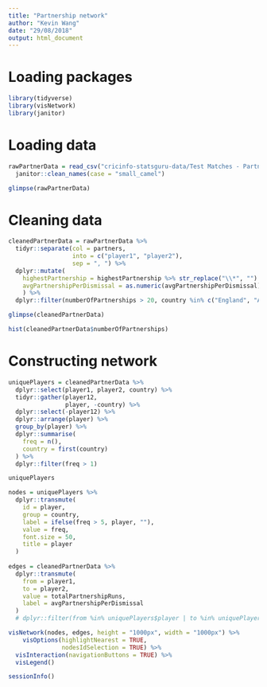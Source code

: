 ```yaml
---
title: "Partnership network"
author: "Kevin Wang"
date: "29/08/2018"
output: html_document
---
```


# Loading packages
```r
library(tidyverse)
library(visNetwork)
library(janitor)
```

# Loading data
```r
rawPartnerData = read_csv("cricinfo-statsguru-data/Test Matches - Partnerships.csv") %>% 
  janitor::clean_names(case = "small_camel")

glimpse(rawPartnerData)

```

# Cleaning data
```r
cleanedPartnerData = rawPartnerData %>% 
  tidyr::separate(col = partners, 
                  into = c("player1", "player2"), 
                  sep = ", ") %>% 
  dplyr::mutate(
    highestPartnership = highestPartnership %>% str_replace("\\*", "") %>% as.integer,
    avgPartnershipPerDismissal = as.numeric(avgPartnershipPerDismissal)
    ) %>% 
  dplyr::filter(numberOfPartnerships > 20, country %in% c("England", "Australia"))

glimpse(cleanedPartnerData)

hist(cleanedPartnerData$numberOfPartnerships)
```


# Constructing network
```r
uniquePlayers = cleanedPartnerData %>% 
  dplyr::select(player1, player2, country) %>% 
  tidyr::gather(player12, 
                player, -country) %>% 
  dplyr::select(-player12) %>% 
  dplyr::arrange(player) %>% 
  group_by(player) %>% 
  dplyr::summarise(
    freq = n(),
    country = first(country)
  ) %>% 
  dplyr::filter(freq > 1)

uniquePlayers

nodes = uniquePlayers %>% 
  dplyr::transmute(
    id = player, 
    group = country, 
    label = ifelse(freq > 5, player, ""),
    value = freq,
    font.size = 50,
    title = player
  )
  
edges = cleanedPartnerData %>% 
  dplyr::transmute(
    from = player1, 
    to = player2,
    value = totalPartnershipRuns,
    label = avgPartnershipPerDismissal
  )
  # dplyr::filter(from %in% uniquePlayers$player | to %in% uniquePlayers$player)

visNetwork(nodes, edges, height = "1000px", width = "1000px") %>% 
    visOptions(highlightNearest = TRUE, 
               nodesIdSelection = TRUE) %>% 
  visInteraction(navigationButtons = TRUE) %>% 
  visLegend()
```


```r
sessionInfo()
```

